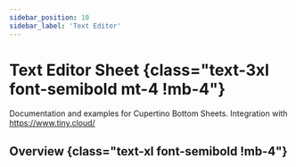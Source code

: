 ```yaml
---
sidebar_position: 10
sidebar_label: 'Text Editor'
---
```


# Text Editor Sheet {class="text-3xl font-semibold mt-4 !mb-4"}

Documentation and examples for Cupertino Bottom Sheets.
Integration with https://www.tiny.cloud/

## Overview {class="text-xl font-semibold !mb-4"}

<Overview />
